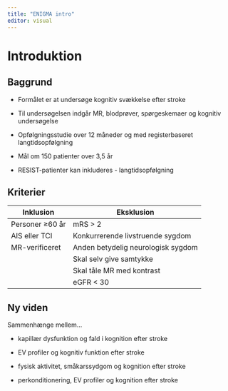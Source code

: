 ```yaml
---
title: "ENIGMA intro"
editor: visual
---
```


# Introduktion

## Baggrund

::: incremental
-   Formålet er at undersøge kognitiv svækkelse efter stroke

-   Til undersøgelsen indgår MR, blodprøver, spørgeskemaer og kognitiv
    undersøgelse

-   Opfølgningsstudie over 12 måneder og med registerbaseret
    langtidsopfølgning

-   Mål om 150 patienter over 3,5 år

-   RESIST-patienter kan inkluderes - langtidsopfølgning
:::

## Kriterier

| Inklusion       | Eksklusion                         |
|-----------------|------------------------------------|
| Personer ≥60 år | mRS \> 2                           |
| AIS eller TCI   | Konkurrerende livstruende sygdom   |
| MR-verificeret  | Anden betydelig neurologisk sygdom |
|                 | Skal selv give samtykke            |
|                 | Skal tåle MR med kontrast          |
|                 | eGFR \< 30                         |

## Ny viden

<!-- -   Småkarssygdom og kognitiv funktion -->

<!-- -   Fysisk aktivitet og kognitiv funktion før/efter -->

<!-- -   Perkonditionering og kognitivt outcome -->

<!-- -   Tidligere opmærksomhed på tab af kognitiv funktion -->

<!-- -   Mikrocirkulation ved AIS -->

Sammenhænge mellem...

-   kapillær dysfunktion og fald i kognition efter stroke

-   EV profiler og kognitiv funktion efter stroke

-   fysisk aktivitet, småkarssydgom og kognition efter stroke

-   perkonditionering, EV profiler og kognition efter stroke

